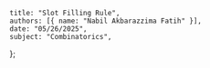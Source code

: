     title: "Slot Filling Rule",
    authors: [{ name: "Nabil Akbarazzima Fatih" }],
    date: "05/26/2025",
    subject: "Combinatorics",
};